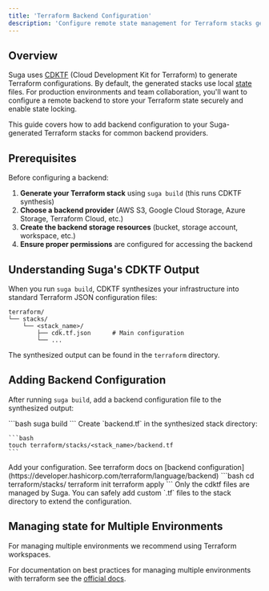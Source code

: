```yaml
---
title: 'Terraform Backend Configuration'
description: 'Configure remote state management for Terraform stacks generated with Suga'
---
```


## Overview

Suga uses [CDKTF](https://developer.hashicorp.com/terraform/cdktf) (Cloud Development Kit for Terraform) to generate Terraform configurations. By default, the generated stacks use local [state](https://developer.hashicorp.com/terraform/language/state) files. For production environments and team collaboration, you'll want to configure a remote backend to store your Terraform state securely and enable state locking.

This guide covers how to add backend configuration to your Suga-generated Terraform stacks for common backend providers.

## Prerequisites

Before configuring a backend:

1. **Generate your Terraform stack** using `suga build` (this runs CDKTF synthesis)
2. **Choose a backend provider** (AWS S3, Google Cloud Storage, Azure Storage, Terraform Cloud, etc.)
3. **Create the backend storage resources** (bucket, storage account, workspace, etc.)
4. **Ensure proper permissions** are configured for accessing the backend

## Understanding Suga's CDKTF Output

When you run `suga build`, CDKTF synthesizes your infrastructure into standard Terraform JSON configuration files:

```
terraform/
└── stacks/
    └── <stack_name>/
        ├── cdk.tf.json      # Main configuration
        └── ...
```

The synthesized output can be found in the `terraform` directory.

## Adding Backend Configuration

After running `suga build`, add a backend configuration file to the synthesized output:

<Steps>
  <Step title="Generate the Stack">
    ```bash
    suga build
    ```
  </Step>

  <Step title="Create Backend Configuration">
    Create `backend.tf` in the synthesized stack directory:
    
    ```bash
    touch terraform/stacks/<stack_name>/backend.tf
    ```
  </Step>

  <Step title="Add Backend Configuration">
    Add your configuration.
    See terraform docs on [backend configuration](https://developer.hashicorp.com/terraform/language/backend)
  </Step>

  <Step title="Initialize and Deploy">
    ```bash
    cd terraform/stacks/<stack_name>
    terraform init
    terraform apply
    ```
  </Step>
</Steps>

<Note>
  Only the cdktf files are managed by Suga. You can safely add custom `.tf` files to the stack directory to extend the configuration.
</Note>

## Managing state for Multiple Environments

For managing multiple environments we recommend using Terraform workspaces.

For documentation on best practices for managing multiple environments with terraform see the [official docs](https://developer.hashicorp.com/terraform/language/state/workspaces).